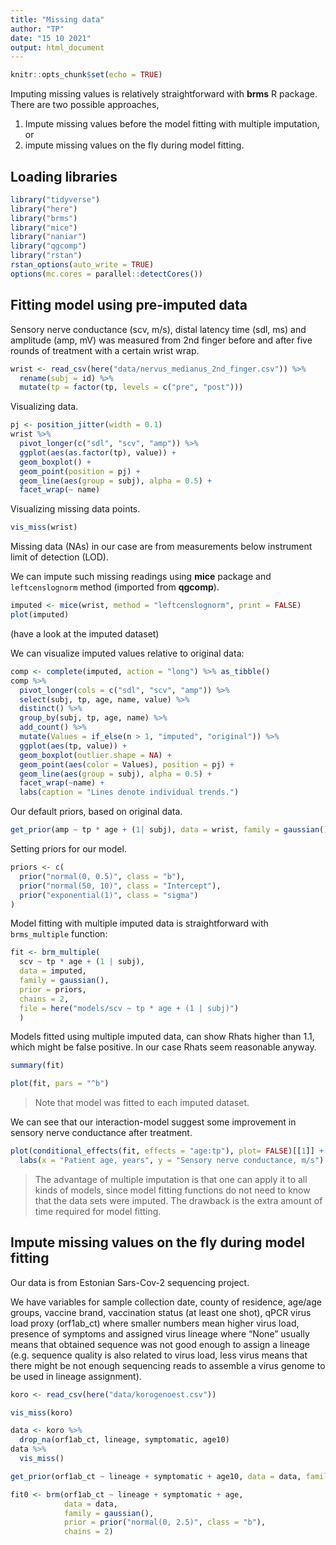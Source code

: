 ```yaml
---
title: "Missing data"
author: "TP"
date: "15 10 2021"
output: html_document
---
```


```r
knitr::opts_chunk$set(echo = TRUE)
```


Imputing missing values is relatively straightforward with **brms** R package.
There are two possible approaches, 

(1) Impute missing values before the model fitting with multiple imputation, or 
(2) impute missing values on the fly during model fitting.


## Loading libraries

```r
library("tidyverse")
library("here")
library("brms")
library("mice")
library("naniar")
library("qgcomp")
library("rstan")
rstan_options(auto_write = TRUE)
options(mc.cores = parallel::detectCores())
```


## Fitting model using pre-imputed data

Sensory nerve conductance (scv, m/s), distal latency time (sdl, ms) and 
amplitude (amp, mV) was measured from 2nd finger before and after five rounds of treatment 
with a certain wrist wrap.


```r
wrist <- read_csv(here("data/nervus_medianus_2nd_finger.csv")) %>% 
  rename(subj = id) %>% 
  mutate(tp = factor(tp, levels = c("pre", "post")))
```


Visualizing data.

```r
pj <- position_jitter(width = 0.1)
wrist %>%
  pivot_longer(c("sdl", "scv", "amp")) %>% 
  ggplot(aes(as.factor(tp), value)) +
  geom_boxplot() +
  geom_point(position = pj) +
  geom_line(aes(group = subj), alpha = 0.5) +
  facet_wrap(~ name)
```

Visualizing missing data points.

```r
vis_miss(wrist)
```


Missing data (NAs) in our case are from measurements below instrument limit of detection (LOD).
 
We can impute such missing readings using **mice** package and `leftcenslognorm` method (imported from **qgcomp**). 


```r
imputed <- mice(wrist, method = "leftcenslognorm", print = FALSE)
plot(imputed)
```


(have a look at the imputed dataset)


We can visualize imputed values relative to original data:
```r
comp <- complete(imputed, action = "long") %>% as_tibble()
comp %>% 
  pivot_longer(cols = c("sdl", "scv", "amp")) %>% 
  select(subj, tp, age, name, value) %>%
  distinct() %>% 
  group_by(subj, tp, age, name) %>% 
  add_count() %>% 
  mutate(Values = if_else(n > 1, "imputed", "original")) %>% 
  ggplot(aes(tp, value)) +
  geom_boxplot(outlier.shape = NA) +
  geom_point(aes(color = Values), position = pj) +
  geom_line(aes(group = subj), alpha = 0.5) +
  facet_wrap(~name) +
  labs(caption = "Lines denote individual trends.")
```



Our default priors, based on original data.

```r
get_prior(amp ~ tp * age + (1| subj), data = wrist, family = gaussian())
```


Setting priors for our model.

```r
priors <- c(
  prior("normal(0, 0.5)", class = "b"),
  prior("normal(50, 10)", class = "Intercept"),
  prior("exponential(1)", class = "sigma")
)
```


Model fitting with multiple imputed data is straightforward with `brms_multiple` function:  

```r
fit <- brm_multiple(
  scv ~ tp * age + (1 | subj), 
  data = imputed, 
  family = gaussian(), 
  prior = priors, 
  chains = 2,
  file = here("models/scv ~ tp * age + (1 | subj)")
  )
```


Models fitted using multiple imputed data, can show Rhats higher than 1.1, which might be false positive. 
In our case Rhats seem reasonable anyway.

```r
summary(fit)
```


```r
plot(fit, pars = "^b")
```

> Note that model was fitted to each imputed dataset.
 
We can see that our interaction-model suggest some improvement in sensory nerve conductance after treatment.

```r
plot(conditional_effects(fit, effects = "age:tp"), plot= FALSE)[[1]] +
  labs(x = "Patient age, years", y = "Sensory nerve conductance, m/s")
```


> The advantage of multiple imputation is that one can apply it to all kinds of models, since model fitting functions do not need to know that the data sets were imputed. 
The drawback is the extra amount of time required for model fitting. 

## Impute missing values on the fly during model fitting

Our data is from Estonian Sars-Cov-2 sequencing project.

We have variables for sample collection date, county of residence, age/age groups, vaccine brand, vaccination status (at least one shot), qPCR virus load proxy (orf1ab_ct) where smaller numbers mean higher virus load, presence of symptoms and assigned virus lineage where "None" usually means that obtained sequence was not good enough to assign a lineage (e.g. sequence quality is also related to virus load, less virus means that there might be not enough sequencing reads to assemble a virus genome to be used in lineage assignment).


```r
koro <- read_csv(here("data/korogenoest.csv"))
```

```r
vis_miss(koro)
```



```r
data <- koro %>% 
  drop_na(orf1ab_ct, lineage, symptomatic, age10)
data %>% 
  vis_miss()
```


```r
get_prior(orf1ab_ct ~ lineage + symptomatic + age10, data = data, family = gaussian())
```


```r
fit0 <- brm(orf1ab_ct ~ lineage + symptomatic + age, 
            data = data, 
            family = gaussian(), 
            prior = prior("normal(0, 2.5)", class = "b"),
            chains = 2)
```

